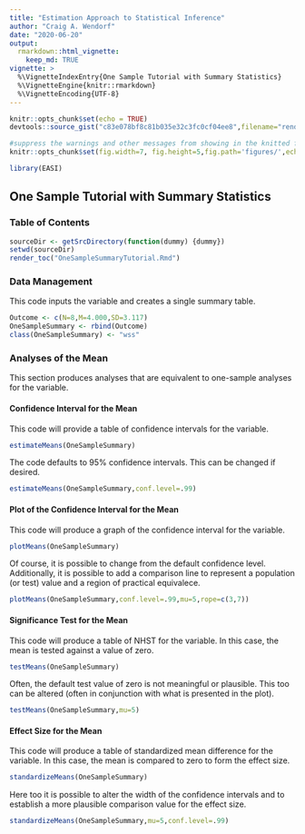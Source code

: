 ```yaml
---
title: "Estimation Approach to Statistical Inference"
author: "Craig A. Wendorf"
date: "2020-06-20"
output: 
  rmarkdown::html_vignette:
    keep_md: TRUE
vignette: >
  %\VignetteIndexEntry{One Sample Tutorial with Summary Statistics}
  %\VignetteEngine{knitr::rmarkdown}
  %\VignetteEncoding{UTF-8}
---
```


```r
knitr::opts_chunk$set(echo = TRUE)
devtools::source_gist("c83e078bf8c81b035e32c3fc0cf04ee8",filename="render_toc.R")
```

```r
#suppress the warnings and other messages from showing in the knitted file.
knitr::opts_chunk$set(fig.width=7, fig.height=5,fig.path='figures/',echo=TRUE,warning=FALSE,message=FALSE)
```

```r
library(EASI)
```

## One Sample Tutorial with Summary Statistics

### Table of Contents

```r
sourceDir <- getSrcDirectory(function(dummy) {dummy})
setwd(sourceDir)
render_toc("OneSampleSummaryTutorial.Rmd")
```

### Data Management

This code inputs the variable and creates a single summary table.
```r
Outcome <- c(N=8,M=4.000,SD=3.117)
OneSampleSummary <- rbind(Outcome)
class(OneSampleSummary) <- "wss"
```

### Analyses of the Mean

This section produces analyses that are equivalent to one-sample analyses for the variable.

#### Confidence Interval for the Mean

This code will provide a table of confidence intervals for the variable.
```r
estimateMeans(OneSampleSummary)
```

The code defaults to 95% confidence intervals. This can be changed if desired.
```r
estimateMeans(OneSampleSummary,conf.level=.99)
```

#### Plot of the Confidence Interval for the Mean

This code will produce a graph of the confidence interval for the variable.
```r
plotMeans(OneSampleSummary)
```

Of course, it is possible to change from the default confidence level. Additionally, it is possible to add a comparison line to represent a population (or test) value and a region of practical equivalece.
```r
plotMeans(OneSampleSummary,conf.level=.99,mu=5,rope=c(3,7))
```

#### Significance Test for the Mean

This code will produce a table of NHST for the variable. In this case, the mean is tested against a value of zero.
```r
testMeans(OneSampleSummary)
```

Often, the default test value of zero is not meaningful or plausible. This too can be altered (often in conjunction with what is presented in the plot).
```r
testMeans(OneSampleSummary,mu=5)
```

#### Effect Size for the Mean

This code will produce a table of standardized mean difference for the variable. In this case, the mean is compared to zero to form the effect size.
```r
standardizeMeans(OneSampleSummary)
```

Here too it is possible to alter the width of the confidence intervals and to establish a more plausible comparison value for the effect size.
```r
standardizeMeans(OneSampleSummary,mu=5,conf.level=.99)
```
